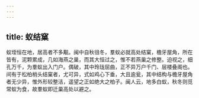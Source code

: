 ```yaml
---
---
---
```

title: 蚁结窠
---



蚁垤恒在地，居高者不多觏。闽中自秋徂冬，羣蚁必就高处结窠，檐牙屋角，所在皆有，泥颗累成，几如海燕之巢，而其大恒过之，惟不若燕巢之修整。迫视之，细孔万千，为羣蚁出入门户。偶破，其中玲珑屈曲，正不异万户千门、层楼叠阁也。间有于松柏梢头结窠者，尤可异，式如鸡心下垂，大且逾瓮，其中结构与檐牙屋角者无少异，惟外形较整洁，遥望之正如绝大之柏子。闽人云，地多白蚁，秋冬则觅常蚁为食，故羣蚁即迁巢高处以避之。